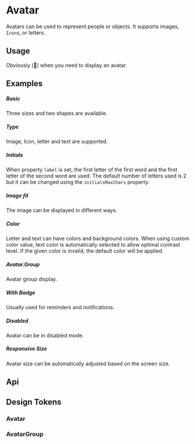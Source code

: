 
<Meta of={KitAvatarStories} />

# Avatar

Avatars can be used to represent people or objects. It supports images, `Icon`s, or letters.

## Usage

Obviously (🤭) when you need to display an avatar.

## Examples

##### Basic

Three sizes and two shapes are available.

<CustomCanvas content={Examples.Basic} source={Sources.Basic} id="avatar-basic" />

##### Type

Image, Icon, letter and text are supported.

<CustomCanvas content={Examples.Type} source={Sources.Type} id="avatar-type" />

##### Initials

When property `label` is set, the first letter of the first word and the first letter of the second word are used. The default number of letters used is 2 but it can be changed using the `initialsMaxChars` property.

<CustomCanvas content={Examples.Initials} source={Sources.Initials} id="avatar-initials" />

##### Image fit

The image can be displayed in different ways.

<CustomCanvas content={Examples.ImageFit} source={Sources.ImageFit} id="avatar-image-fit" />

##### Color

Letter and text can have colors and background colors.
When using custom color value, text color is automatically selected to allow optimal contrast level.
If the given color is invalid, the default color will be applied.

<CustomCanvas content={Examples.Color} source={Sources.Color} id="avatar-color" />

##### Avatar.Group

Avatar group display.

<CustomCanvas content={Examples.Group} source={Sources.Group} id="avatar-group" />

##### With Badge

Usually used for reminders and notifications.

<CustomCanvas content={Examples.Badge} source={Sources.Badge} id="avatar-badge" />

##### Disabled

Avatar can be in disabled mode.

<CustomCanvas content={Examples.Disabled} source={Sources.Disabled} id="avatar-disabled" />


##### Responsive Size

Avatar size can be automatically adjusted based on the screen size.

<CustomCanvas content={Examples.Responsive} source={Sources.Responsive} id="avatar-responsive" />

## Api

<Canvas of={KitAvatarStories.Api} />

<Controls of={KitAvatarStories.Api} />


## Design Tokens

### Avatar

<DesignTokens path="components.Avatar" tokens={fields?.components?.Avatar} />


### AvatarGroup

<DesignTokens path="components.AvatarGroup" tokens={fields?.components?.AvatarGroup} />
